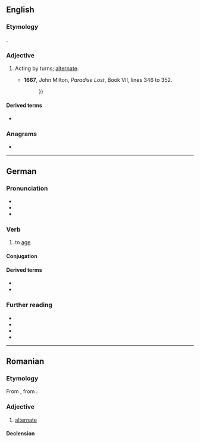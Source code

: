 {{also|Altern}}
==English==

===Etymology===
{{uder|en|la|-}} {{lena}} {{m|la|alternus}}.

===Adjective===
{{en-adj|-}}

# {{lb|en|obsolete}} Acting by turns; [[alternate]].
#* '''1667''', John Milton, ''Paradise Lost'', Book VII, lines 346 to 352.
#*:{{quote|en|And God made two great lights, great for their use / To Man, the greater to have rule by day, / The less by night, '''altern''' ; and made the stars, / And set them in the firmament of Heaven / To illuminate the Earth, and rule the day / In their vicissitude, and rule the night, / And light from darkness to divide. {{...}}}}

====Derived terms====
* {{l|en|altern base}}

===Anagrams===
* {{anagrams|en|a=aelnrt|Antler|Lenart|antler|learnt|rental|ternal}}

----

==German==

===Pronunciation===
* {{IPA|de|/ˈʔaltɐn/}}
* {{audio|de|De-at-altern.ogg|Audio (Austria)}}
* {{audio|de|De-altern.ogg|Audio}}

===Verb===
{{de-verb|<sein>}}

# to [[age]]

====Conjugation====
{{de-conj|<sein>}}

====Derived terms====
* {{l|de|Altern}}
* {{l|de|Alterung}}

===Further reading===
* {{R:DWDS}}
* {{R:UniLeipzig}}
* {{R:Duden}}
* {{R:OpenThesaurus}}

----

==Romanian==

===Etymology===
From {{bor|ro|fr|alterne}}, from {{der|ro|la|alternus}}.

===Adjective===
{{ro-adj}}

# [[alternate]]

====Declension====
{{ro-decl-adj}}